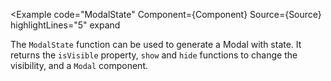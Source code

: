 
<Example
  code="ModalState"
  Component={Component}
  Source={Source}
  highlightLines="5"
  expand
>
  The `ModalState` function can be used to generate a Modal with state.  It
  returns the `isVisible` property, `show` and `hide` functions to change the
  visibility, and a `Modal` component.
</Example>
